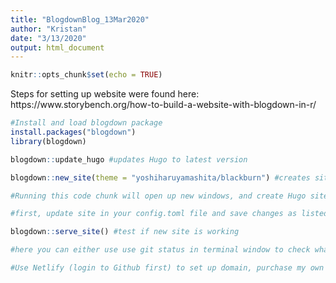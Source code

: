```yaml
---
title: "BlogdownBlog_13Mar2020"
author: "Kristan"
date: "3/13/2020"
output: html_document
---
```


```r
knitr::opts_chunk$set(echo = TRUE)
```

Steps for setting up website were found here: https://www.storybench.org/how-to-build-a-website-with-blogdown-in-r/

```r

#Install and load blogdown package
install.packages("blogdown")
library(blogdown)

blogdown::update_hugo #updates Hugo to latest version

```

```r

blogdown::new_site(theme = "yoshiharuyamashita/blackburn") #creates site using blackburn theme

#Running this code chunk will open up new windows, and create Hugo site

```
```r
#first, update site in your config.toml file and save changes as listed in steps on website. to update website with changes, run "serve site"

blogdown::serve_site() #test if new site is working

#here you can either use use git status in terminal window to check what's going on with files in repository, or use the Git pane to add, commit, pull, or push changes within projects. see website for more details!

#Use Netlify (login to Github first) to set up domain, purchase my own unique domain, then configure DNS to drive traffic to my website

```

